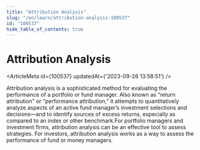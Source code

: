 ```yaml
---
title: "Attribution Analysis"
slug: "/en/learn/attribution-analysis-100537"
id: "100537"
hide_table_of_contents: true
---
```



# Attribution Analysis

<ArticleMeta id={100537} updatedAt={'2023-09-26 13:58:51'} />
<div className='border-solid border-b border-t-0 my-4 border-[var(--ifm-color-gray-300)]' />

Attribution analysis is a sophisticated method for evaluating the performance of a portfolio or fund manager. Also known as “return attribution” or “performance attribution,” it attempts to quantitatively analyze aspects of an active fund manager’s investment selections and decisions—and to identify sources of excess returns, especially as compared to an index or other benchmark.For portfolio managers and investment firms, attribution analysis can be an effective tool to assess strategies. For investors, attribution analysis works as a way to assess the performance of fund or money managers.
